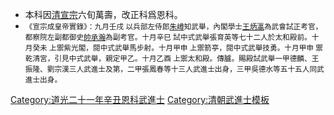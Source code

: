 {{Navbox
|name = 道光二十一年辛丑恩科武殿試金榜
|title = 道光二十一年（[[1841年]]）辛丑恩科武殿試金榜
|titlestyle = background-color:#FFD700;
|image =
|style = width:100%;text-align:center; 
|groupstyle = text-align:center; background-color:#FFD700;
|liststyle = text-align:center;
|state = {{{state<includeonly>|collapsed</includeonly>}}}
|group1 = 第一甲<br>賜武進士及第<br>共3名
|list1 = '''[[德麟 (武狀元)|德　麟]]''' - '''[[王振隆]]''' - '''[[劉宗漢]]'''

|group2 = 第二甲<br>賜武進士出身<br>共13名
|list2 = [[張鳳春]] - [[李殿魁]] - [[方開甲]] - [[蕭逢春]] - [[江長元]] - [[張鵬飛 (道光武進士)|張鵬飛]] - [[鳳翥|鳳　翥]] - [[陳之翰]] - [[郭殿魁]] - [[賈惠泉]]<br>[[席夢瑩]] - [[張耀林]] - [[徐廷元]]<span style="color: #FFFFFF;"> - －－－ - －－－ - －－－ - －－－ - －－－ - －－－ - －－－</span>

|group3 = 第三甲<br>賜同武進士出身<br>共55名
|list3 = [[吳德水]] - [[蘇澤|蘇　澤]] - [[張彥清]] - [[陳慶善]] - [[馬嵩魁]] - [[秦虎翼]] - [[武化遠]] - [[石清吉]] - [[姜天彪]] - [[丁炳魁]]<br>[[郭如鎬]] - [[楊正鰲]] - [[馬鎮國]] - [[羅禮先]] - [[藍炳暄]] - [[盧鼎昭]] - [[朱匯源]] - [[張育英]] - [[李呈瑞 (道光武進士)|李呈瑞]] - [[鐵振國]]<br>[[張文照]] - [[吳殿元]] - [[程慶元]] - [[余照暘]] - [[王浮龍]] - [[蔣志善]] - [[湯子亭]] - [[汪仁勇]] - [[張煓|張　煓]] - [[王大任 (道光武進士)|王大任]]<br>[[許德元]] - [[毓奎|毓　奎]] - [[張晏清]] - [[黃熊飛]] - [[胡明揚]] - [[高玉柱]] - [[陳錦章]] - [[徐漸逵]] - [[徐廷保]] - [[馬永祥]]<br>[[游桂林]] - [[朱元一]] - [[史傑|史　傑]] - [[趙定邦]] - [[蔡履平]] - [[霍朝泰]] - [[李克定]] - [[胡萬嶺]] - [[王巨孝]] - [[馬慶福]]<br>[[連喜|連　喜]] - [[韋世徽]] - [[張伯乾|張伯-{乾}-]] - [[王錦瑢]] - [[姬聖脈]]<span style="color: #FFFFFF;"> - －－－ - －－－ - －－－ - －－－ - －－－</span>

|belowstyle = text-align: center; background-color:#FFD700;
|below='''前一科：[[Template:道光二十年庚子科武殿試金榜|道光二十年庚子武科]]　'''·'''　後一科：[[Template:道光二十四年甲辰科武殿試金榜|道光二十四年甲辰武科]]'''<br>'''同科進士：[[Template:道光二十一年辛丑恩科殿試金榜|道光二十一年辛丑文恩科]]、[[Template:道光二十一年辛丑恩科繙譯進士金榜|道光二十一年辛丑繙譯恩科]]'''
}}
[[Category:道光二十一年辛丑恩科武進士]]
<noinclude>
[[Category:道光二十一年辛丑恩科武進士| ]]
[[Category:清朝武進士模板]]
*本科因[[清宣宗]]六旬萬壽，改正科爲恩科。
*<small>《宣宗成皇帝實錄》：九月壬戌 以兵部左侍郎[[朱嶟]]知武舉，內閣學士[[王炳瀛]]為武會試正考官，都察院左副都御史[[帥承瀚]]為副考官。十月辛巳 試中式武舉張育英等七十二人於太和殿前。十月癸未 上禦紫光閣，閱中式武舉馬步射。十月甲申 上禦箭亭，閱中式武舉技勇。十月甲申 禦乾清宮，引見中式武舉，親定甲乙。十月乙酉 上禦太和殿。傳臚。賜殿試武舉一甲德麟、王振隆、劉宗漢三人武進士及第，二甲張鳳春等十三人武進士出身，三甲吳德水等五十五人同武進士出身。
</small></noinclude>